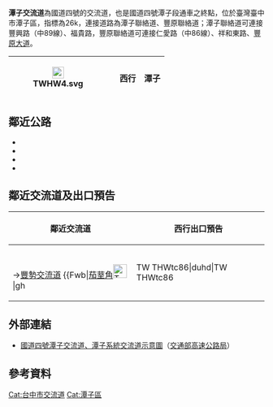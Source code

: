 {{About|國道四號的潭子交流道|[[台74線|台74線]]同名之交流道|潭子交流道 (台74線)}}
{{Distinguish|潭子系統交流道}}
{{Infobox Taiwan Highway IC
| name = 潭子交流道
| name_en = Tanzi Interchange
| rd_type = NH
| rd_number = 4
| exit = 26
| exit_name = 潭子
| location = [[臺灣|臺灣]][[臺中市|臺中市]][[潭子區|潭子區]][[聚興|新田]]
| connect = {{Jct|country=TWN|TRTC|86}}<br>潭子連絡道<br>豐原連絡道
| goto = 潭子區、[[豐原區|豐原區]]
| class = 複合型<ref>[https://m.youtube.com/watch?v=AHcWPjLbkAc 國道4號臺中環線豐原潭子段工程-潭子交流道模擬動畫]</ref>（銜接潭子聯絡道）<br>匝道（銜接[[File:TW_THWtc86.svg|23px]]、豐原聯絡道，僅西出東入）
| time = 2022年1月22日（西出東入）<ref>[https://udn.com/news/story/7266/6053358 國4臺中環線潭子段通車了！山城民眾進市區省20分鐘]</ref><br>預計2022年11月（東出西入）
}}
'''潭子交流道'''為國道四號的交流道，也是國道四號潭子段通車之終點，位於臺灣臺中市潭子區，指標為26k，連接道路為潭子聯絡道、豐原聯絡道；潭子聯絡道可連接豐興路（中89線）、福貴路，豐原聯絡道可連接仁愛路（中86線）、祥和東路、[[豐原大道|豐原大道]]。 
{|class="wikitable" style="text-align:center"
! [[File:TWHW4.svg|23px]]
| {{Taiwan Highway IC|26|潭子|{{PAGENAME}}}}
| 西行
| '''潭子'''
|}

== 鄰近公路 ==
* {{Jct|country=TWN|TRTC|86}}
* {{Jct|country=TWN|TRTC|86-1}}
* {{Jct|country=TWN|TRTC|89}}
* {{Jct|country=TWN|TRTC|89-1}}

== 鄰近交流道及出口預告 ==
{| class="toccolours" border="1" cellpadding="4" style="margin:0 auto; border-collapse:collapse; text-align:center; white-space:nowrap"
! 鄰近交流道 !! 西行出口預告
|-
|
{{Start expwy box|[[中華民國國道|中華民國國道]]}}
{{Expwy Terminus3}}<br>→[[豐勢交流道|豐勢交流道]]
{{S-line|{{Jct|country=TWN|NH|4}}|26k|#007A36}}
{{S-expwy IC|[[潭子系統交流道|潭子系統交流道]]|（公路終點）}}
{{Illus}}
{{Fwb|[[茄荎角|茄荎角]][[File:TW_THWtc89-1.png|27px]]|gh||TW THWtc86|duhd|TW THWtc86||gh|[[File:TW_THWtc89.svg|x20px]]刀石坑}}
{{Fwb|[[潭子區|潭子]]|gh||gh|ddhd|gh||gh|[[File:TW_THWtc89.svg|x20px]][[聚興|新田]]}}
{{Fwh|st|26|潭子}}
{{Fwm|TWHW4}}
{{Fwh|st}}
{{Fwi|Full|28|潭子系統}}
{{Fwed}}
| style="text-align:right; font-size:15px" | {{Taiwan Highway IC|26|潭子}}
{|style="width:120px; background-color:#007F00; text-align:center; color:#FFF; font-weight:bold"
| <div style="margin-top:39px"></div>
|-
| <div style="line-height:24px; font-size:24px; word-spacing:12px">潭 子</div><div style="font-size:15px">Tanzi</div><div style="line-height:18px; font-size:18px; word-spacing:18px">右 線<div style="font-size:12px; word-spacing:6px">RIGHT LANE</div></div>
|}
|}

== 外部連結 ==
* [https://www.freeway.gov.tw/UserFiles/file/Traffic/7-1-2/%E4%BA%A4%E6%B5%81%E9%81%93%E7%A4%BA%E6%84%8F%E5%9C%96_102.10/%E5%9C%8B4%E6%BD%AD%E5%AD%90.jpg 國道四號潭子交流道、潭子系統交流道示意圖]（[[交通部高速公路局|交通部高速公路局]]）

== 參考資料 ==
{{Reflist}}

{{中華民國國道4號}}

[[Cat:台中市交流道|Cat:台中市交流道]]
[[Cat:潭子區|Cat:潭子區]]